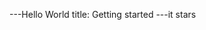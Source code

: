 ---Hello World 
title: Getting started
---it stars

<!-- edit the output of Index in `src/nav-base.yml` -->
<Index />
